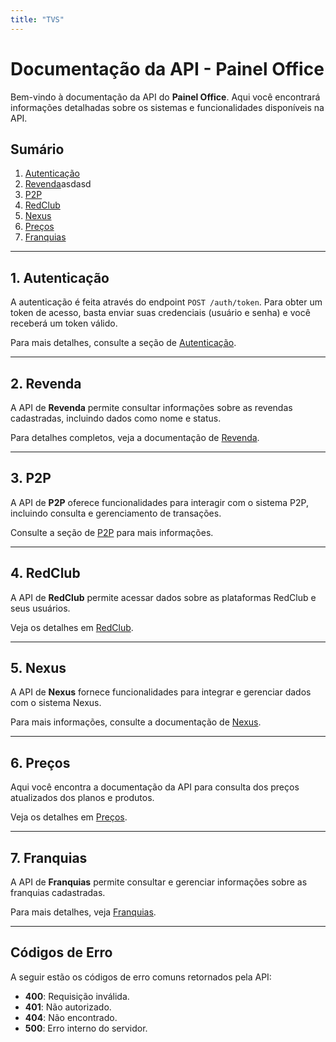 ```yaml
---
title: "TVS"
---
```


# Documentação da API - Painel Office

Bem-vindo à documentação da API do **Painel Office**. Aqui você encontrará informações detalhadas sobre os sistemas e funcionalidades disponíveis na API.

## Sumário

1. [Autenticação](autenticacao.mdx)
2. [Revenda](revenda.mdx)asdasd
3. [P2P](p2p.mdx)
4. [RedClub](redclub.mdx)
5. [Nexus](nexus.mdx)
6. [Preços](precos.mdx)
7. [Franquias](franquias.mdx)

---

## 1. Autenticação

A autenticação é feita através do endpoint `POST /auth/token`. Para obter um token de acesso, basta enviar suas credenciais (usuário e senha) e você receberá um token válido.

Para mais detalhes, consulte a seção de [Autenticação](autenticacao.mdx).

---

## 2. Revenda

A API de **Revenda** permite consultar informações sobre as revendas cadastradas, incluindo dados como nome e status.

Para detalhes completos, veja a documentação de [Revenda](revenda.mdx).

---

## 3. P2P

A API de **P2P** oferece funcionalidades para interagir com o sistema P2P, incluindo consulta e gerenciamento de transações.

Consulte a seção de [P2P](p2p.mdx) para mais informações.

---

## 4. RedClub

A API de **RedClub** permite acessar dados sobre as plataformas RedClub e seus usuários.

Veja os detalhes em [RedClub](redclub.mdx).

---

## 5. Nexus

A API de **Nexus** fornece funcionalidades para integrar e gerenciar dados com o sistema Nexus.

Para mais informações, consulte a documentação de [Nexus](nexus.mdx).

---

## 6. Preços

Aqui você encontra a documentação da API para consulta dos preços atualizados dos planos e produtos.

Veja os detalhes em [Preços](precos.mdx).

---

## 7. Franquias

A API de **Franquias** permite consultar e gerenciar informações sobre as franquias cadastradas.

Para mais detalhes, veja [Franquias](franquias.mdx).

---

## Códigos de Erro

A seguir estão os códigos de erro comuns retornados pela API:

- **400**: Requisição inválida.
- **401**: Não autorizado.
- **404**: Não encontrado.
- **500**: Erro interno do servidor.
